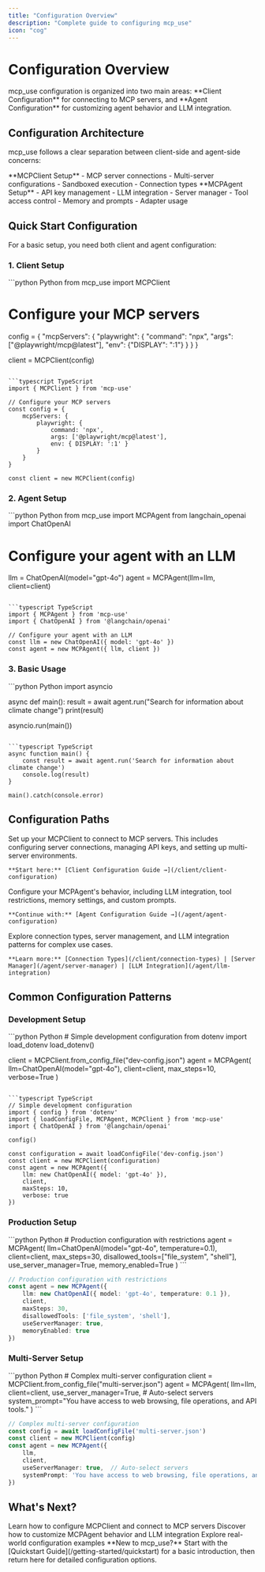 ```yaml
---
title: "Configuration Overview"
description: "Complete guide to configuring mcp_use"
icon: "cog"
---
```


# Configuration Overview

<Info>
mcp_use configuration is organized into two main areas: **Client Configuration** for connecting to MCP servers, and **Agent Configuration** for customizing agent behavior and LLM integration.
</Info>

## Configuration Architecture

mcp_use follows a clear separation between client-side and agent-side concerns:

<CardGroup cols={2}>
  <Card title="Client Configuration" icon="server" href="/client/client-configuration">
    **MCPClient Setup**
    - MCP server connections
    - Multi-server configurations
    - Sandboxed execution
    - Connection types
  </Card>
  <Card title="Agent Configuration" icon="brain" href="/agent/agent-configuration">
    **MCPAgent Setup**
    - API key management
    - LLM integration
    - Server manager
    - Tool access control
    - Memory and prompts
    - Adapter usage
  </Card>
</CardGroup>

## Quick Start Configuration

For a basic setup, you need both client and agent configuration:

### 1. Client Setup

<CodeGroup>
```python Python
from mcp_use import MCPClient

# Configure your MCP servers
config = {
    "mcpServers": {
        "playwright": {
            "command": "npx",
            "args": ["@playwright/mcp@latest"],
            "env": {"DISPLAY": ":1"}
        }
    }
}

client = MCPClient(config)
```

```typescript TypeScript
import { MCPClient } from 'mcp-use'

// Configure your MCP servers
const config = {
    mcpServers: {
        playwright: {
            command: 'npx',
            args: ['@playwright/mcp@latest'],
            env: { DISPLAY: ':1' }
        }
    }
}

const client = new MCPClient(config)
```
</CodeGroup>

### 2. Agent Setup

<CodeGroup>
```python Python
from mcp_use import MCPAgent
from langchain_openai import ChatOpenAI

# Configure your agent with an LLM
llm = ChatOpenAI(model="gpt-4o")
agent = MCPAgent(llm=llm, client=client)
```

```typescript TypeScript
import { MCPAgent } from 'mcp-use'
import { ChatOpenAI } from '@langchain/openai'

// Configure your agent with an LLM
const llm = new ChatOpenAI({ model: 'gpt-4o' })
const agent = new MCPAgent({ llm, client })
```
</CodeGroup>

### 3. Basic Usage

<CodeGroup>
```python Python
import asyncio

async def main():
    result = await agent.run("Search for information about climate change")
    print(result)

asyncio.run(main())
```

```typescript TypeScript
async function main() {
    const result = await agent.run('Search for information about climate change')
    console.log(result)
}

main().catch(console.error)
```
</CodeGroup>

## Configuration Paths

<Steps>
  <Step title="Client Configuration">
    Set up your MCPClient to connect to MCP servers. This includes configuring server connections, managing API keys, and setting up multi-server environments.

    **Start here:** [Client Configuration Guide →](/client/client-configuration)
  </Step>

  <Step title="Agent Configuration">
    Configure your MCPAgent's behavior, including LLM integration, tool restrictions, memory settings, and custom prompts.

    **Continue with:** [Agent Configuration Guide →](/agent/agent-configuration)
  </Step>

  <Step title="Advanced Topics">
    Explore connection types, server management, and LLM integration patterns for complex use cases.

    **Learn more:** [Connection Types](/client/connection-types) | [Server Manager](/agent/server-manager) | [LLM Integration](/agent/llm-integration)
  </Step>
</Steps>

## Common Configuration Patterns

### Development Setup

<CodeGroup>
```python Python
# Simple development configuration
from dotenv import load_dotenv
load_dotenv()

client = MCPClient.from_config_file("dev-config.json")
agent = MCPAgent(
    llm=ChatOpenAI(model="gpt-4o"),
    client=client,
    max_steps=10,
    verbose=True
)
```

```typescript TypeScript
// Simple development configuration
import { config } from 'dotenv'
import { loadConfigFile, MCPAgent, MCPClient } from 'mcp-use'
import { ChatOpenAI } from '@langchain/openai'

config()

const configuration = await loadConfigFile('dev-config.json')
const client = new MCPClient(configuration)
const agent = new MCPAgent({
    llm: new ChatOpenAI({ model: 'gpt-4o' }),
    client,
    maxSteps: 10,
    verbose: true
})
```
</CodeGroup>

### Production Setup

<CodeGroup>
```python Python
# Production configuration with restrictions
agent = MCPAgent(
    llm=ChatOpenAI(model="gpt-4o", temperature=0.1),
    client=client,
    max_steps=30,
    disallowed_tools=["file_system", "shell"],
    use_server_manager=True,
    memory_enabled=True
)
```

```typescript TypeScript
// Production configuration with restrictions
const agent = new MCPAgent({
    llm: new ChatOpenAI({ model: 'gpt-4o', temperature: 0.1 }),
    client,
    maxSteps: 30,
    disallowedTools: ['file_system', 'shell'],
    useServerManager: true,
    memoryEnabled: true
})
```
</CodeGroup>

### Multi-Server Setup

<CodeGroup>
```python Python
# Complex multi-server configuration
client = MCPClient.from_config_file("multi-server.json")
agent = MCPAgent(
    llm=llm,
    client=client,
    use_server_manager=True,  # Auto-select servers
    system_prompt="You have access to web browsing, file operations, and API tools."
)
```

```typescript TypeScript
// Complex multi-server configuration
const config = await loadConfigFile('multi-server.json')
const client = new MCPClient(config)
const agent = new MCPAgent({
    llm,
    client,
    useServerManager: true,  // Auto-select servers
    systemPrompt: 'You have access to web browsing, file operations, and API tools.'
})
```
</CodeGroup>

## What's Next?

<CardGroup cols={3}>
  <Card title="Client Configuration" icon="server" href="/client/client-configuration">
    Learn how to configure MCPClient and connect to MCP servers
  </Card>
  <Card title="Agent Configuration" icon="brain" href="/agent/agent-configuration">
    Discover how to customize MCPAgent behavior and LLM integration
  </Card>
  <Card title="Examples" icon="code" href="https://github.com/mcp-use/mcp-use/tree/main/examples">
    Explore real-world configuration examples
  </Card>
</CardGroup>

<Tip>
**New to mcp_use?** Start with the [Quickstart Guide](/getting-started/quickstart) for a basic introduction, then return here for detailed configuration options.
</Tip>

